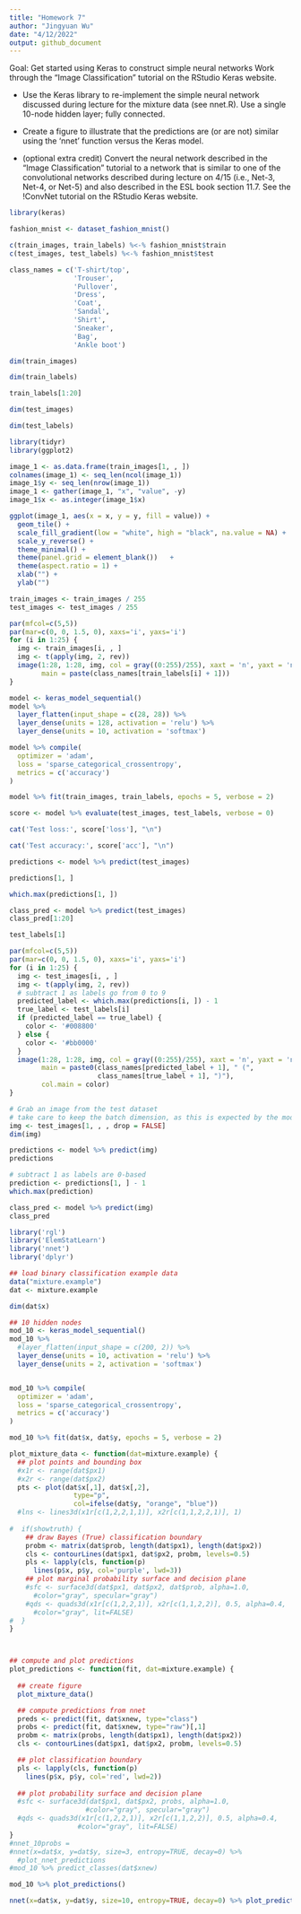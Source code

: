 ```yaml
---
title: "Homework 7"
author: "Jingyuan Wu"
date: "4/12/2022"
output: github_document
---
```


Goal: Get started using Keras to construct simple neural networks
Work through the "Image Classification" tutorial on the RStudio Keras website.

- Use the Keras library to re-implement the simple neural network discussed during lecture for the mixture data (see nnet.R). Use a single 10-node hidden layer; fully connected.

- Create a figure to illustrate that the predictions are (or are not) similar using the 'nnet' function versus the Keras model.

- (optional extra credit) Convert the neural network described in the "Image Classification" tutorial to a network that is similar to one of the convolutional networks described during lecture on 4/15 (i.e., Net-3, Net-4, or Net-5) and also described in the ESL book section 11.7. See the !ConvNet tutorial on the RStudio Keras website.

```r
library(keras)
```

```r
fashion_mnist <- dataset_fashion_mnist()

c(train_images, train_labels) %<-% fashion_mnist$train
c(test_images, test_labels) %<-% fashion_mnist$test
```

```r
class_names = c('T-shirt/top',
                'Trouser',
                'Pullover',
                'Dress',
                'Coat', 
                'Sandal',
                'Shirt',
                'Sneaker',
                'Bag',
                'Ankle boot')
```

```r
dim(train_images)
```

```r
dim(train_labels)
```

```r
train_labels[1:20]
```

```r
dim(test_images)
```

```r
dim(test_labels)
```

```r
library(tidyr)
library(ggplot2)

image_1 <- as.data.frame(train_images[1, , ])
colnames(image_1) <- seq_len(ncol(image_1))
image_1$y <- seq_len(nrow(image_1))
image_1 <- gather(image_1, "x", "value", -y)
image_1$x <- as.integer(image_1$x)

ggplot(image_1, aes(x = x, y = y, fill = value)) +
  geom_tile() +
  scale_fill_gradient(low = "white", high = "black", na.value = NA) +
  scale_y_reverse() +
  theme_minimal() +
  theme(panel.grid = element_blank())   +
  theme(aspect.ratio = 1) +
  xlab("") +
  ylab("")
```

```r
train_images <- train_images / 255
test_images <- test_images / 255
```

```r
par(mfcol=c(5,5))
par(mar=c(0, 0, 1.5, 0), xaxs='i', yaxs='i')
for (i in 1:25) { 
  img <- train_images[i, , ]
  img <- t(apply(img, 2, rev)) 
  image(1:28, 1:28, img, col = gray((0:255)/255), xaxt = 'n', yaxt = 'n',
        main = paste(class_names[train_labels[i] + 1]))
}
```

```r
model <- keras_model_sequential()
model %>%
  layer_flatten(input_shape = c(28, 28)) %>%
  layer_dense(units = 128, activation = 'relu') %>%
  layer_dense(units = 10, activation = 'softmax')
```

```r
model %>% compile(
  optimizer = 'adam', 
  loss = 'sparse_categorical_crossentropy',
  metrics = c('accuracy')
)
```


```r
model %>% fit(train_images, train_labels, epochs = 5, verbose = 2)
```

```r
score <- model %>% evaluate(test_images, test_labels, verbose = 0)

cat('Test loss:', score['loss'], "\n")
```

```r
cat('Test accuracy:', score['acc'], "\n")
```

```r
predictions <- model %>% predict(test_images)
```

```r
predictions[1, ]
```

```r
which.max(predictions[1, ])
```

```r
class_pred <- model %>% predict(test_images)
class_pred[1:20]
```

```r
test_labels[1]
```

```r
par(mfcol=c(5,5))
par(mar=c(0, 0, 1.5, 0), xaxs='i', yaxs='i')
for (i in 1:25) { 
  img <- test_images[i, , ]
  img <- t(apply(img, 2, rev)) 
  # subtract 1 as labels go from 0 to 9
  predicted_label <- which.max(predictions[i, ]) - 1
  true_label <- test_labels[i]
  if (predicted_label == true_label) {
    color <- '#008800' 
  } else {
    color <- '#bb0000'
  }
  image(1:28, 1:28, img, col = gray((0:255)/255), xaxt = 'n', yaxt = 'n',
        main = paste0(class_names[predicted_label + 1], " (",
                      class_names[true_label + 1], ")"),
        col.main = color)
}
```

```r
# Grab an image from the test dataset
# take care to keep the batch dimension, as this is expected by the model
img <- test_images[1, , , drop = FALSE]
dim(img)
```

```r
predictions <- model %>% predict(img)
predictions
```

```r
# subtract 1 as labels are 0-based
prediction <- predictions[1, ] - 1
which.max(prediction)
```

```r
class_pred <- model %>% predict(img)
class_pred
```


```r
library('rgl')
library('ElemStatLearn')
library('nnet')
library('dplyr')

## load binary classification example data
data("mixture.example")
dat <- mixture.example
```


```r
dim(dat$x)
```

```r
## 10 hidden nodes
mod_10 <- keras_model_sequential()
mod_10 %>%
  #layer_flatten(input_shape = c(200, 2)) %>%
  layer_dense(units = 10, activation = 'relu') %>%
  layer_dense(units = 2, activation = 'softmax')


mod_10 %>% compile(
  optimizer = 'adam', 
  loss = 'sparse_categorical_crossentropy',
  metrics = c('accuracy')
)

mod_10 %>% fit(dat$x, dat$y, epochs = 5, verbose = 2)
```

```r
plot_mixture_data <- function(dat=mixture.example) {
  ## plot points and bounding box
  #x1r <- range(dat$px1)
  #x2r <- range(dat$px2)
  pts <- plot(dat$x[,1], dat$x[,2],
                type="p", 
                col=ifelse(dat$y, "orange", "blue"))
  #lns <- lines3d(x1r[c(1,2,2,1,1)], x2r[c(1,1,2,2,1)], 1)
  
#  if(showtruth) {
    ## draw Bayes (True) classification boundary
    probm <- matrix(dat$prob, length(dat$px1), length(dat$px2))
    cls <- contourLines(dat$px1, dat$px2, probm, levels=0.5)
    pls <- lapply(cls, function(p) 
      lines(p$x, p$y, col='purple', lwd=3))
    ## plot marginal probability surface and decision plane
    #sfc <- surface3d(dat$px1, dat$px2, dat$prob, alpha=1.0,
      #color="gray", specular="gray")
    #qds <- quads3d(x1r[c(1,2,2,1)], x2r[c(1,1,2,2)], 0.5, alpha=0.4,
      #color="gray", lit=FALSE)
#  }
}



## compute and plot predictions
plot_predictions <- function(fit, dat=mixture.example) {
  
  ## create figure
  plot_mixture_data()

  ## compute predictions from nnet
  preds <- predict(fit, dat$xnew, type="class")
  probs <- predict(fit, dat$xnew, type="raw")[,1]
  probm <- matrix(probs, length(dat$px1), length(dat$px2))
  cls <- contourLines(dat$px1, dat$px2, probm, levels=0.5)

  ## plot classification boundary
  pls <- lapply(cls, function(p) 
    lines(p$x, p$y, col='red', lwd=2))
  
  ## plot probability surface and decision plane
  #sfc <- surface3d(dat$px1, dat$px2, probs, alpha=1.0,
                   #color="gray", specular="gray")
  #qds <- quads3d(x1r[c(1,2,2,1)], x2r[c(1,1,2,2)], 0.5, alpha=0.4,
                 #color="gray", lit=FALSE)
}
#nnet_10probs = 
#nnet(x=dat$x, y=dat$y, size=3, entropy=TRUE, decay=0) %>%
  #plot_nnet_predictions
#mod_10 %>% predict_classes(dat$xnew)
```

```r
mod_10 %>% plot_predictions()
```


```r
nnet(x=dat$x, y=dat$y, size=10, entropy=TRUE, decay=0) %>% plot_predictions()
```
